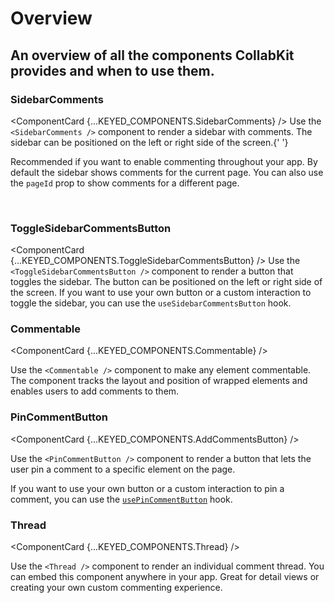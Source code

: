
# Overview

## An overview of all the components CollabKit provides and when to use them.

### SidebarComments

<ComponentCard {...KEYED_COMPONENTS.SidebarComments} />
Use the `<SidebarComments />` component to render a sidebar with comments. The sidebar can be positioned
on the left or right side of the screen.{' '}

Recommended if you want to enable commenting throughout your app. By default the sidebar shows comments for the current page. You can also use the `pageId` prop to show comments for a different page.

<br />

### ToggleSidebarCommentsButton

<ComponentCard {...KEYED_COMPONENTS.ToggleSidebarCommentsButton} />
Use the `<ToggleSidebarCommentsButton />` component to render a button that toggles the sidebar. The
button can be positioned on the left or right side of the screen. If you want to use your own button
or a custom interaction to toggle the sidebar, you can use the `useSidebarCommentsButton` hook.

### Commentable

<ComponentCard {...KEYED_COMPONENTS.Commentable} />

Use the `<Commentable />` component to make any element commentable. The component tracks the layout and position of wrapped elements and enables users to add comments to them.

### PinCommentButton

<ComponentCard {...KEYED_COMPONENTS.AddCommentsButton} />

Use the `<PinCommentButton />` component to render a button that lets the user pin a comment to a specific element on the page.

If you want to use your own button or a custom interaction to pin a comment, you can use the [`usePinCommentButton`](/docs/react/usepincommentbutton) hook.

### Thread

<ComponentCard {...KEYED_COMPONENTS.Thread} />

Use the `<Thread />` component to render an individual comment thread. You can embed this component anywhere in your app. Great for detail views or creating your own custom commenting experience.
